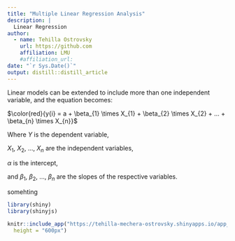 ```yaml
---
title: "Multiple Linear Regression Analysis"
description: |
  Linear Regression
author:
  - name: Tehilla Ostrovsky
    url: https://github.com 
    affiliation: LMU
    #affiliation_url: 
date: "`r Sys.Date()`"
output: distill::distill_article
---
```



Linear models can be extended to include more than one independent variable, and the equation becomes:


$\color{red}{y{i} = a + \beta_{1} \times X_{1} + \beta_{2} \times X_{2} + … + \beta_{n} \times X_{n}}$

Where $Y$ is the dependent variable, 

$X_{1}$, $X_{2}$, …, $X_{n}$ are the independent variables, 

$\alpha$ is the intercept, 

and $\beta_{1}$,  $\beta_{2}$, …, $\beta_{n}$ are the slopes of the respective variables.




somehting 

```r
library(shiny)
library(shinyjs)

knitr::include_app("https://tehilla-mechera-ostrovsky.shinyapps.io/app_new/?_ga=2.204656912.1891469921.1683464181-2121495814.1683277660", 
  height = "600px")
```